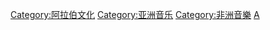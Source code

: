 [[Category:阿拉伯文化|Category:阿拉伯文化]]
[[Category:亚洲音乐|Category:亚洲音乐]]
[[Category:非洲音樂|Category:非洲音樂]]
[[Category:各族群音乐|A]]